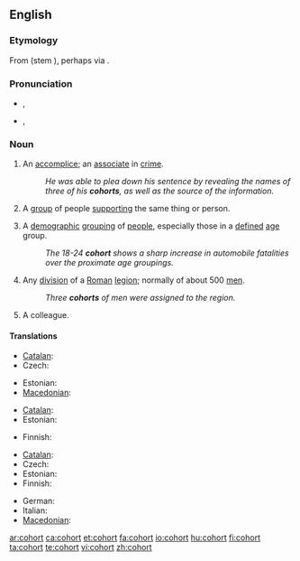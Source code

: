 ==English==
{{wikipedia}}

===Etymology===
From {{etyl|la}} {{term|cohors|lang=la}} (stem {{term|cohort-|lang=la}}), perhaps via {{etyl|fro}} {{term|cohorte|lang=fro}}.

===Pronunciation===
* {{a|UK}} {{IPA|/'kəʊ.hɔː(ɹ)t/}}, {{SAMPA|/"k@U.h@U.hO:(r)t/}}
* {{a|US}} {{IPA|/ˈkoʊ̯.hɔɹt/}}, {{SAMPA|/"koU.hOrt/}}

===Noun===
{{en-noun}}
# An [[accomplice]]; an [[associate]] in [[crime]].
#: ''He was able to plea down his sentence by revealing the names of three of his '''cohorts''', as well as the source of the information.''
# A [[group]] of people [[support]]ing the same thing or person.
# {{statistics}} A [[demographic]] [[grouping]] of [[people]], especially those in a [[defined]] [[age]] group.
#: ''The 18-24 '''cohort''' shows a sharp increase in automobile fatalities over the proximate age groupings.''
# {{military|history}} Any [[division]] of a [[Roman]] [[legion]]; normally of about 500 [[men]].
#: ''Three '''cohorts''' of men were assigned to the region.''
# A colleague.

{{rfex}}

====Translations====
{{trans-top|group of people supporting the same thing or person}}
* [[Catalan]]: {{t+|ca|cohort}}
* Czech: {{t-|cs|kohorta|f}}
{{trans-mid}}
* Estonian: {{t-|et|kohort}}
* [[Macedonian]]: {{t|mk|истомисленици|m|p|tr=istomislénici}}
{{trans-bottom}}

{{trans-top|demographic grouping of people}}
* [[Catalan]]: {{t+|ca|cohort}}
* Estonian: {{t-|et|kohort}}
{{trans-mid}}
* Finnish: {{t+|fi|kohortti}}
{{trans-bottom}}

{{trans-top|division of Roman legion}}
* [[Catalan]]: {{t+|ca|cohort}}
* Czech: {{t-|cs|kohorta|f}}
* Estonian: {{t-|et|kohort}}
* Finnish: {{t+|fi|kohortti}}
{{trans-mid}}
* German: {{t-|de|Kohorte|f}}
* Italian: {{t|it|coorte}}
* [[Macedonian]]: {{t|mk|кохорт|m|tr=kóhort}}
{{trans-bottom}}

[[ar:cohort]]
[[ca:cohort]]
[[et:cohort]]
[[fa:cohort]]
[[io:cohort]]
[[hu:cohort]]
[[fi:cohort]]
[[ta:cohort]]
[[te:cohort]]
[[vi:cohort]]
[[zh:cohort]]
